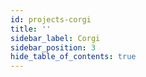 ```yaml
---
id: projects-corgi
title: ''
sidebar_label: Corgi
sidebar_position: 3
hide_table_of_contents: true
---
```




<Banner
  goalStatement={configs.corgi.goal_statement}
  projectTags={configs.corgi.project_tags}
/>

<Tabs>
  <TabItem value="summary" label="Summary" default>
    <Summary
      headline={configs.corgi.headline}
      description={configs.corgi.description}
      level={configs.corgi.level_of_difficulty}
      roles={configs.corgi.roles}
    />
  </TabItem>
   <TabItem value="project-assets" label="Project Assets" default>
    <Assets />
  </TabItem>
  <TabItem value="contributors" label="Contributors">
    <Contributors />
  </TabItem>
</Tabs>
